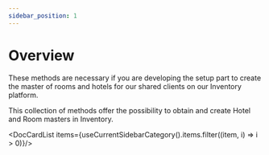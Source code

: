 ```yaml
---
sidebar_position: 1
---
```


# Overview

These methods are necessary if you are developing the setup part to create the master of rooms and hotels for our shared clients on our Inventory platform.

This collection of methods offer the possibility to obtain and create Hotel and Room masters in Inventory.


<DocCardList items={useCurrentSidebarCategory().items.filter((item, i) => i > 0)}/>
